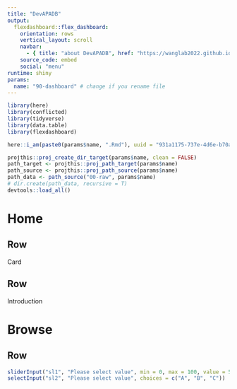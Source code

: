 ```yaml
---
title: "DevAPADB"
output: 
  flexdashboard::flex_dashboard:
    orientation: rows
    vertical_layout: scroll
    navbar:
      - { title: "about DevAPADB", href: "https://wanglab2022.github.io/DevAPAdb", align: right }
    source_code: embed
    social: "menu"
runtime: shiny
params:
  name: "90-dashboard" # change if you rename file
---
```



```r
library(here)
library(conflicted)
library(tidyverse)
library(data.table)
library(flexdashboard)

here::i_am(paste0(params$name, ".Rmd"), uuid = "931a1175-737e-4d6e-b70a-d6411711b880")

projthis::proj_create_dir_target(params$name, clean = FALSE)
path_target <- projthis::proj_path_target(params$name)
path_source <- projthis::proj_path_source(params$name)
path_data <- path_source("00-raw", params$name)
# dir.create(path_data, recursive = T)
devtools::load_all()
```


Home
=======================================================================

Row
-----------------------------------------------------------------------

Card

Row
-----------------------------------------------------------------------

Introduction


Browse
=======================================================================

Row {.sidebar}
-----------------------------------------------------------------------
```r
sliderInput("sl1", "Please select value", min = 0, max = 100, value = 50, step = 5)
selectInput("sl2", "Please select value", choices = c("A", "B", "C"))
```
